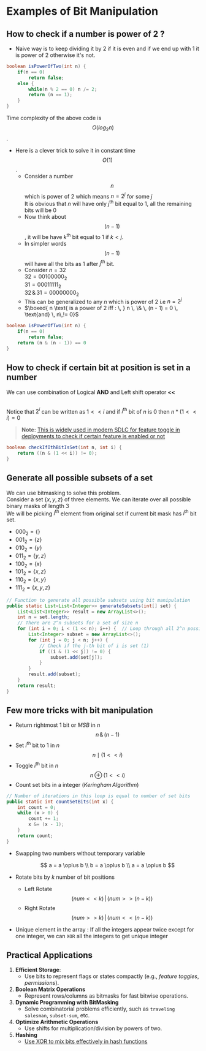 # Examples of Bit Manipulation

## How to check if a number is power of 2 ?

- Naive way is to keep dividing it by $2$ if it is even and if we end up with $1$ it is power of $2$ otherwise it's not.

```java filename="demo.java" copy
boolean isPowerOfTwo(int n) {
    if(n == 0)
        return false;
    else {
        while(n % 2 == 0) n /= 2;
        return (n == 1);
    }
}
```

Time complexity of the above code is $$O(log_2n)$$.

- Here is a clever trick to solve it in constant time $$O(1)$$. <br />
  - Consider a number $$n$$ which is power of $2$ which means $n = 2 ^ j$ for some $j$ <br /> It is obvious that $n$ will have only $j^{\text{th}}$
    bit equal to $1$, all the remaining bits will be $0$ <br />
  - Now think about $$(n - 1)$$, it will be have $k^{\text{th}}$ bit equal to $1$ if $k < j$. <br />
  - In simpler words $$(n - 1)$$ will have all the bits as 1 after $j^{\text{th}}$ bit.
  - Consider $n = 32$ <br />
    $32 = 00100000_2$ <br />
    $31 = 00011111_2$ <br />
    $32 \, \& \, 31 = 00000000_2$<br />
  - This can be generalized to any $n$ which is power of $2$ i.e $n = 2 ^ j$
  - $\boxed{
        n \text{ is a power of 2 iff : \, }
        n \, \& \, (n - 1) = 0 \, \text{and} \, n\,!= 0}$

```java filename="demo.java" copy
boolean isPowerOfTwo(int n) {
    if(n == 0)
        return false;
    return (n & (n - 1)) == 0
}
```

## How to check if certain bit at position is set in a number

We can use combination of Logical **AND** and Left shift operator **&lt;&lt;**

<br /> Notice that $2 ^ i$ can be written as $1 << i$ and if $i^{\text{th}}$ bit of $n$ is $0$ then $n * (1 << i) = 0$ <br />

> **Note:** <a href='https://gaelfoppolo.com/bit-masks-as-feature-flags/' target="_blank"><u>This is widely used in modern SDLC for feature toggle in deployments to check if certain feature is enabled or not</u></a>

```java filename="demo.java" copy
boolean checkIfIthBitIsSet(int n, int i) {
    return ((n & (1 << i)) != 0);
}
```

## Generate all possible subsets of a set

We can use bitmasking to solve this problem. <br />
Consider a set $\{ x, y, z \}$ of three elements. We can iterate over all possible binary masks of length $3$ <br />
We will be picking $i^{\text{th}}$ element from original set if current bit mask has $i^{\text{th}}$ bit set.

- $000_2 = \{\}$
- $001_2 = \{z\}$
- $010_2 = \{y\}$
- $011_2 = \{y,z\}$
- $100_2 = \{x\}$
- $101_2 = \{x,z\}$
- $110_2 = \{x,y\}$
- $111_2 = \{x,y,z\}$

```java filename="demo.java" copy
// Function to generate all possible subsets using bit manipulation
public static List<List<Integer>> generateSubsets(int[] set) {
    List<List<Integer>> result = new ArrayList<>();
    int n = set.length;
    // There are 2^n subsets for a set of size n
    for (int i = 0; i < (1 << n); i++) {  // Loop through all 2^n possible subsets
        List<Integer> subset = new ArrayList<>();
        for (int j = 0; j < n; j++) {
            // Check if the j-th bit of i is set (1)
            if ((i & (1 << j)) != 0) {
                subset.add(set[j]);
            }
        }
        result.add(subset);
    }
    return result;
}
```

## Few more tricks with bit manipulation

- Return rightmost $1$ bit or $MSB$ in $n$ <br />
  $$
  n \, \& \, (n - 1)
  $$
- Set $i^{\text{th}}$ bit to $1$ in $n$ <br />
  $$
  n \mid (1 << i)
  $$
- Toggle $i^{\text{th}}$ bit in $n$ <br />
  $$
  n \oplus (1 << i)
  $$
- Count set bits in a integer $(Keringham \,Algorithm)$

```java filename="demo.java" copy
// Number of iterations in this loop is equal to number of set bits
public static int countSetBits(int x) {
    int count = 0;
    while (x > 0) {
        count += 1;
        x &= (x - 1);
    }
    return count;
}
```

- Swapping two numbers without temporary variable

  $$
  a = a \oplus b \\
  b = a \oplus b \\
  a = a \oplus b
  $$

- Rotate bits by $k$ number of bit positions

  - Left Rotate
    $$
      (num << k) \,|\, (num >> (n - k))
    $$
  - Right Rotate
    $$
      (num >> k) \,|\, (num << (n - k))
    $$

- Unique element in the array : If all the integers appear twice except for one integer, we can `XOR` all the integers to get unique integer

## Practical Applications

1. **Efficient Storage**:
   - Use bits to represent flags or states compactly (e.g., _feature toggles_, _permissions_).
2. **Boolean Matrix Operations**
   - Represent rows/columns as bitmasks for fast bitwise operations.
3. **Dynamic Programming with BitMasking**
   - Solve combinatorial problems efficiently, such as `traveling salesman`, `subset-sum`, etc.
4. **Optimize Arithmetic Operations**
   - Use shifts for multiplication/division by powers of two.
5. **Hashing**
   - <a href="https://codeforces.com/blog/entry/85900" target="_blank">
       <u>Use XOR to mix bits effectively in hash functions</u>
     </a>
